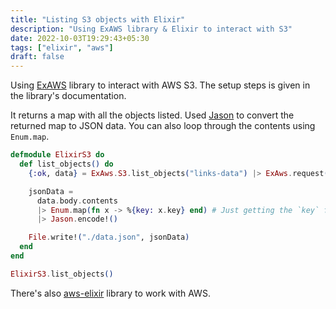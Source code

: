 ```yaml
---
title: "Listing S3 objects with Elixir"
description: "Using ExAWS library & Elixir to interact with S3"
date: 2022-10-03T19:29:43+05:30
tags: ["elixir", "aws"]
draft: false
---
```


Using [ExAWS](https://github.com/ex-aws/ex_aws) library to interact with AWS S3. The setup steps is given in the library's documentation.

It returns a map with all the objects listed. Used [Jason](https://github.com/michalmuskala/jason) to convert the returned map to JSON data. You can also loop through the contents using `Enum.map`.

```elixir
defmodule ElixirS3 do
  def list_objects() do
    {:ok, data} = ExAws.S3.list_objects("links-data") |> ExAws.request()

    jsonData =
      data.body.contents
      |> Enum.map(fn x -> %{key: x.key} end) # Just getting the `key` from objects
      |> Jason.encode!()

    File.write!("./data.json", jsonData)
  end
end

ElixirS3.list_objects()
```

There's also [aws-elixir](https://github.com/aws-beam/aws-elixir) library to work with AWS.
